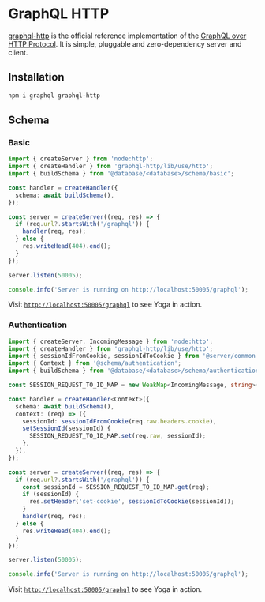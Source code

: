 # GraphQL HTTP

[graphql-http](https://github.com/graphql/graphql-http) is the official reference implementation of the [GraphQL over HTTP Protocol](https://graphql.github.io/graphql-over-http/). It is simple, pluggable and zero-dependency server and client.

## Installation

```sh npm2yarn
npm i graphql graphql-http
```

## Schema

### Basic

```ts filename="examples/server/graphql-http/basic.ts"
import { createServer } from 'node:http';
import { createHandler } from 'graphql-http/lib/use/http';
import { buildSchema } from '@database/<database>/schema/basic';

const handler = createHandler({
  schema: await buildSchema(),
});

const server = createServer((req, res) => {
  if (req.url?.startsWith('/graphql')) {
    handler(req, res);
  } else {
    res.writeHead(404).end();
  }
});

server.listen(50005);

console.info('Server is running on http://localhost:50005/graphql');
```

Visit [`http://localhost:50005/graphql`](http://localhost:50005/graphql) to see Yoga in action.

### Authentication

```ts filename="examples/server/graphql-http/authentication.ts"
import { createServer, IncomingMessage } from 'node:http';
import { createHandler } from 'graphql-http/lib/use/http';
import { sessionIdFromCookie, sessionIdToCookie } from '@server/common';
import { Context } from '@schema/authentication';
import { buildSchema } from '@database/<database>/schema/authentication';

const SESSION_REQUEST_TO_ID_MAP = new WeakMap<IncomingMessage, string>();

const handler = createHandler<Context>({
  schema: await buildSchema(),
  context: (req) => ({
    sessionId: sessionIdFromCookie(req.raw.headers.cookie),
    setSessionId(sessionId) {
      SESSION_REQUEST_TO_ID_MAP.set(req.raw, sessionId);
    },
  }),
});

const server = createServer((req, res) => {
  if (req.url?.startsWith('/graphql')) {
    const sessionId = SESSION_REQUEST_TO_ID_MAP.get(req);
    if (sessionId) {
      res.setHeader('set-cookie', sessionIdToCookie(sessionId));
    }
    handler(req, res);
  } else {
    res.writeHead(404).end();
  }
});

server.listen(50005);

console.info('Server is running on http://localhost:50005/graphql');
```

Visit [`http://localhost:50005/graphql`](http://localhost:50005/graphql) to see Yoga in action.
